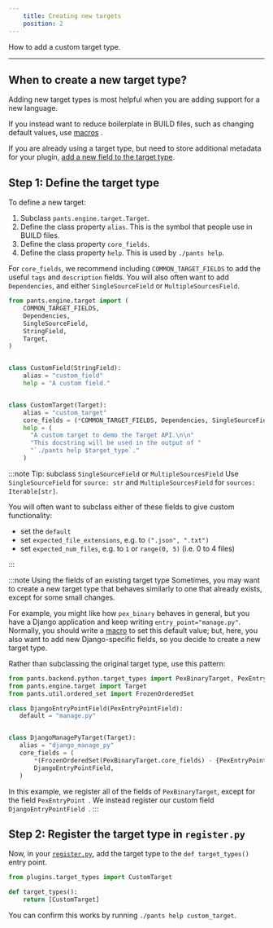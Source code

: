 ```yaml
---
    title: Creating new targets
    position: 2
---
```


How to add a custom target type.

---

## When to create a new target type?

Adding new target types is most helpful when you are adding support for a new language.

If you instead want to reduce boilerplate in BUILD files, such as changing default values, use [macros](../macros.mdx) .

If you are already using a target type, but need to store additional metadata for your plugin, [add a new field to the target type](./extending-existing-targets.mdx).

## Step 1: Define the target type

To define a new target:

1. Subclass `pants.engine.target.Target`.
2. Define the class property `alias`. This is the symbol that people use in BUILD files.
3. Define the class property `core_fields`.
4. Define the class property `help`. This is used by `./pants help`.

For `core_fields`, we recommend including `COMMON_TARGET_FIELDS` to add the useful `tags` and `description` fields. You will also often want to add `Dependencies`, and either `SingleSourceField` or `MultipleSourcesField`.

```python title="plugins/target_types.py"
from pants.engine.target import (
    COMMON_TARGET_FIELDS,
    Dependencies,
    SingleSourceField,
    StringField,
    Target,
)


class CustomField(StringField):
    alias = "custom_field"
    help = "A custom field."


class CustomTarget(Target):
    alias = "custom_target"
    core_fields = (*COMMON_TARGET_FIELDS, Dependencies, SingleSourceField, CustomField)
    help = (
      "A custom target to demo the Target API.\n\n"
      "This docstring will be used in the output of "
      "`./pants help $target_type`."
    )
```

:::note Tip: subclass `SingleSourceField` or `MultipleSourcesField`
Use `SingleSourceField` for `source: str` and `MultipleSourcesField` for `sources: Iterable[str]`.

You will often want to subclass either of these fields to give custom functionality:

- set the `default`
- set `expected_file_extensions`, e.g. to `(".json", ".txt")`
- set `expected_num_files`, e.g. to `1` or `range(0, 5)` (i.e. 0 to 4 files)

:::

:::note Using the fields of an existing target type
Sometimes, you may want to create a new target type that behaves similarly to one that already exists, except for some small changes.

For example, you might like how `pex_binary` behaves in general, but you have a Django application and keep writing `entry_point="manage.py"`. Normally, you should write a [macro](../macros.mdx) to set this default value; but, here, you also want to add new Django-specific fields, so you decide to create a new target type.

Rather than subclassing the original target type, use this pattern:

```python
from pants.backend.python.target_types import PexBinaryTarget, PexEntryPointField
from pants.engine.target import Target
from pants.util.ordered_set import FrozenOrderedSet

class DjangoEntryPointField(PexEntryPointField):
   default = "manage.py"


class DjangoManagePyTarget(Target):
   alias = "django_manage_py"
   core_fields = (
       *(FrozenOrderedSet(PexBinaryTarget.core_fields) - {PexEntryPoint}),
       DjangoEntryPointField,
   )
```

In this example, we register all of the fields of `PexBinaryTarget`, except for the field `PexEntryPoint `. We instead register our custom field `DjangoEntryPointField `.
:::

## Step 2: Register the target type in `register.py`

Now, in your [`register.py`](../overview.mdx), add the target type to the `def target_types()` entry point.

```python title="plugins/register.py"
from plugins.target_types import CustomTarget

def target_types():
    return [CustomTarget]
```

You can confirm this works by running `./pants help custom_target`.

